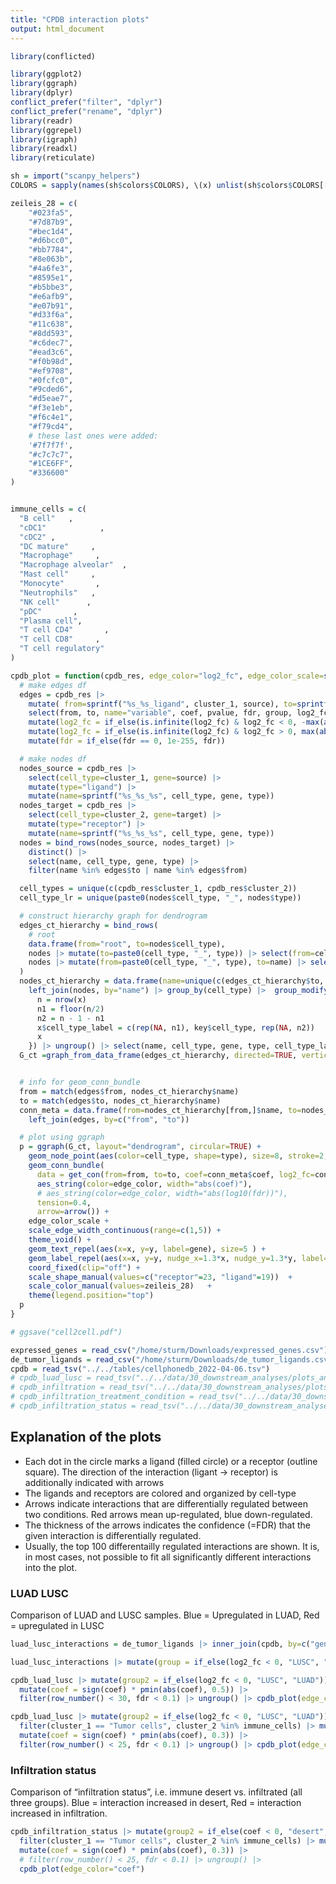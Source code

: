 ```yaml
---
title: "CPDB interaction plots"
output: html_document
---
```


```r
library(conflicted)

library(ggplot2)
library(ggraph)
library(dplyr)
conflict_prefer("filter", "dplyr")
conflict_prefer("rename", "dplyr")
library(readr)
library(ggrepel)
library(igraph)
library(readxl)
library(reticulate)
```

```r
sh = import("scanpy_helpers")
COLORS = sapply(names(sh$colors$COLORS), \(x) unlist(sh$colors$COLORS[[x]]), simplify = FALSE, USE.NAMES = TRUE)

zeileis_28 = c(
    "#023fa5",
    "#7d87b9",
    "#bec1d4",
    "#d6bcc0",
    "#bb7784",
    "#8e063b",
    "#4a6fe3",
    "#8595e1",
    "#b5bbe3",
    "#e6afb9",
    "#e07b91",
    "#d33f6a",
    "#11c638",
    "#8dd593",
    "#c6dec7",
    "#ead3c6",
    "#f0b98d",
    "#ef9708",
    "#0fcfc0",
    "#9cded6",
    "#d5eae7",
    "#f3e1eb",
    "#f6c4e1",
    "#f79cd4",
    # these last ones were added:
    '#7f7f7f',
    "#c7c7c7",
    "#1CE6FF",
    "#336600"
)


immune_cells = c(
  "B cell"   ,
  "cDC1"            ,
  "cDC2" ,
  "DC mature"     ,
  "Macrophage"     ,
  "Macrophage alveolar"  ,
  "Mast cell"     ,
  "Monocyte"       ,
  "Neutrophils"   ,
  "NK cell"      ,
  "pDC"       ,
  "Plasma cell",
  "T cell CD4"       ,
  "T cell CD8"     ,
  "T cell regulatory"
)
```


```r
cpdb_plot = function(cpdb_res, edge_color="log2_fc", edge_color_scale=scale_edge_color_gradientn(colors=pals::coolwarm(100), limits=c(-1,1) * max(abs(conn_meta[[edge_color]])))) {
  # make edges df
  edges = cpdb_res |>
    mutate( from=sprintf("%s_%s_ligand", cluster_1, source), to=sprintf("%s_%s_receptor", cluster_2, target)) |>
    select(from, to, name="variable", coef, pvalue, fdr, group, log2_fc) |>
    mutate(log2_fc = if_else(is.infinite(log2_fc) & log2_fc < 0, -max(abs(log2_fc[is.finite(log2_fc)])), log2_fc)) |>
    mutate(log2_fc = if_else(is.infinite(log2_fc) & log2_fc > 0, max(abs(log2_fc[is.finite(log2_fc)])), log2_fc)) |>
    mutate(fdr = if_else(fdr == 0, 1e-255, fdr))

  # make nodes df
  nodes_source = cpdb_res |>
    select(cell_type=cluster_1, gene=source) |>
    mutate(type="ligand") |>
    mutate(name=sprintf("%s_%s_%s", cell_type, gene, type))
  nodes_target = cpdb_res |>
    select(cell_type=cluster_2, gene=target) |>
    mutate(type="receptor") |>
    mutate(name=sprintf("%s_%s_%s", cell_type, gene, type))
  nodes = bind_rows(nodes_source, nodes_target) |>
    distinct() |>
    select(name, cell_type, gene, type) |>
    filter(name %in% edges$to | name %in% edges$from)

  cell_types = unique(c(cpdb_res$cluster_1, cpdb_res$cluster_2))
  cell_type_lr = unique(paste0(nodes$cell_type, "_", nodes$type))

  # construct hierarchy graph for dendrogram
  edges_ct_hierarchy = bind_rows(
    # root
    data.frame(from="root", to=nodes$cell_type),
    nodes |> mutate(to=paste0(cell_type, "_", type)) |> select(from=cell_type, to) |> distinct(),
    nodes |> mutate(from=paste0(cell_type, "_", type), to=name) |> select(from, to)
  )
  nodes_ct_hierarchy = data.frame(name=unique(c(edges_ct_hierarchy$to, edges_ct_hierarchy$from))) |>
    left_join(nodes, by="name") |> group_by(cell_type) |>  group_modify(function(x, key) {
      n = nrow(x)
      n1 = floor(n/2)
      n2 = n - 1 - n1
      x$cell_type_label = c(rep(NA, n1), key$cell_type, rep(NA, n2))
      x
    }) |> ungroup() |> select(name, cell_type, gene, type, cell_type_label)
  G_ct =graph_from_data_frame(edges_ct_hierarchy, directed=TRUE, vertices=nodes_ct_hierarchy)


  # info for geom_conn_bundle
  from = match(edges$from, nodes_ct_hierarchy$name)
  to = match(edges$to, nodes_ct_hierarchy$name)
  conn_meta = data.frame(from=nodes_ct_hierarchy[from,]$name, to=nodes_ct_hierarchy[to,]$name) |>
    left_join(edges, by=c("from", "to"))

  # plot using ggraph
  p = ggraph(G_ct, layout="dendrogram", circular=TRUE) +
    geom_node_point(aes(color=cell_type, shape=type), size=8, stroke=2, fill="white") +
    geom_conn_bundle(
      data = get_con(from=from, to=to, coef=conn_meta$coef, log2_fc=conn_meta$log2_fc, pvalue=conn_meta$pvalue, group=conn_meta$group, fdr=conn_meta$fdr),
      aes_string(color=edge_color, width="abs(coef)"),
      # aes_string(color=edge_color, width="abs(log10(fdr))"),
      tension=0.4,
      arrow=arrow()) +
    edge_color_scale +
    scale_edge_width_continuous(range=c(1,5)) +
    theme_void() +
    geom_text_repel(aes(x=x, y=y, label=gene), size=5 ) +
    geom_label_repel(aes(x=x, y=y, nudge_x=1.3*x, nudge_y=1.3*y, label=cell_type_label), xlim=c(-2, 2), size=8, force=3, alpha=.8) +
    coord_fixed(clip="off") +
    scale_shape_manual(values=c("receptor"=23, "ligand"=19))  +
    scale_color_manual(values=zeileis_28)   +
    theme(legend.position="top")
  p
}

# ggsave("cell2cell.pdf")
```

```r

expressed_genes = read_csv("/home/sturm/Downloads/expressed_genes.csv")
de_tumor_ligands = read_csv("/home/sturm/Downloads/de_tumor_ligands.csv")
cpdb = read_tsv("../../tables/cellphonedb_2022-04-06.tsv")
# cpdb_luad_lusc = read_tsv("../../data/30_downstream_analyses/plots_and_comparisons/91_compare_groups/artifacts/luad_lusc_cpdb.tsv")
# cpdb_infiltration = read_tsv("../../data/30_downstream_analyses/plots_and_comparisons/91_compare_groups/artifacts/patient_immune_infiltration_cpdb.tsv")
# cpdb_infiltration_treatment_condition = read_tsv("../../data/30_downstream_analyses/plots_and_comparisons/91_compare_groups/artifacts/patient_immune_infiltration_treatment_coding_cpdb.tsv")
# cpdb_infiltration_status = read_tsv("../../data/30_downstream_analyses/plots_and_comparisons/91_compare_groups/artifacts/patient_infiltration_status_cpdb.tsv")
```

## Explanation of the plots

 * Each dot in the circle marks a ligand (filled circle) or a receptor (outline square). The direction of the interaction (ligant -> receptor) is additionally indicated with arrows
 * The ligands and receptors are colored and organized by cell-type
 * Arrows indicate interactions that are differentially regulated between two conditions. Red arrows mean up-regulated, blue down-regulated.
 * The thickness of the arrows indicates the confidence (=FDR) that the given interaction is differentially regulated.
 * Usually, the top 100 differentailly regulated interactions are shown. It is, in most cases, not possible to fit all significantly different interactions into the plot.

### LUAD LUSC

Comparison of LUAD and LUSC samples. Blue = Upregulated in LUAD, Red = upregulated in LUSC

```r
luad_lusc_interactions = de_tumor_ligands |> inner_join(cpdb, by=c("gene_id"="source_genesymbol")) |> inner_join(expressed_genes, by=c("target_genesymbol"="variable")) |> select(source=gene_id, target=target_genesymbol, fraction_expressed, fdr=fdr, log2_fc=log2FoldChange, cluster_2=cell_type_major, pvalue) |> mutate(cluster_1 = "Tumor cells") |> mutate(variable=sprintf("%s_%s_%s_%s", source, target, cluster_1, cluster_2), coef=log2_fc)


```

```r
luad_lusc_interactions |> mutate(group = if_else(log2_fc < 0, "LUSC", "LUAD")) |> ungroup() |> filter(fraction_expressed>0.1) |> filter(cluster_2 %in% immune_cells) |>cpdb_plot(edge_color="log2_fc") 
```

```r
cpdb_luad_lusc |> mutate(group2 = if_else(log2_fc < 0, "LUSC", "LUAD")) |> group_by(group2) |>
  mutate(coef = sign(coef) * pmin(abs(coef), 0.5)) |> 
  filter(row_number() < 30, fdr < 0.1) |> ungroup() |> cpdb_plot(edge_color="coef")
```

```r
cpdb_luad_lusc |> mutate(group2 = if_else(log2_fc < 0, "LUSC", "LUAD")) |> 
  filter(cluster_1 == "Tumor cells", cluster_2 %in% immune_cells) |> mutate(fdr = p.adjust(pvalue, method="fdr")) |> group_by(group2) |>
  mutate(coef = sign(coef) * pmin(abs(coef), 0.3)) |> 
  filter(row_number() < 25, fdr < 0.1) |> ungroup() |> cpdb_plot(edge_color="coef")
```

### Infiltration status

Comparison of "infiltration status", i.e. immune desert vs. infiltrated (all three groups).
Blue = interaction increased in desert, Red = interaction increased in infiltration.
```r
cpdb_infiltration_status |> mutate(group2 = if_else(coef < 0, "desert", "infiltrated")) |> 
  filter(cluster_1 == "Tumor cells", cluster_2 %in% immune_cells) |> mutate(fdr = p.adjust(pvalue, method="fdr")) |> group_by(group2) |> head(50) |> 
  mutate(coef = sign(coef) * pmin(abs(coef), 0.3)) |> 
  # filter(row_number() < 25, fdr < 0.1) |> ungroup() |>
  cpdb_plot(edge_color="coef")
```
